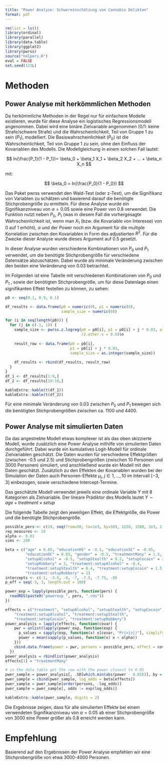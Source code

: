 ```yaml
---
title: "Power Analyse: Schwereinschätzung von Cannabis Delikten"
format: pdf
---
```


```r
rm(list = ls())
library(ordinal)
library(parallel)
library(data.table)
library(ggplot2)
library(pwrss)
source("helpers.R")
eval = FALSE
set.seed(123L)
```

# Methoden

## Power Analyse mit herkömmlichen Methoden

Da herkömmliche Methoden in der Regel nur für einfachere Modelle existieren, wurde für diese Analyse ein logistisches Regressionsmodell angenommen. Dabei wird eine binäre Zielvariable angenommen (0/1: keine Strafe/schwere Strafe) und die Wahrscheinlichkeit, Teil von Gruppe 1 zu sein ($P_1$), modelliert. Die Basiswahrscheinlichkeit ($P_0$) ist die Wahrscheinlichkeit, Teil von Gruppe 1 zu sein, ohne den Einfluss der Kovariablen des Modells. Die Modellgleichung in einem solchen Fall lautet:

$$
ln(\frac{P_1}{1 - P_1})= \beta_0 + \beta_1 X_1 + \beta_2 X_2 + ... + \beta_n X_n
$$

mit:

$$
\beta_0 = ln(\frac{P_0}{1 - P_0})
$$

Das Paket pwrss verwendet den Wald-Test (oder z-Test), um die Signifikanz von Variablen zu schätzen und basierend darauf die benötigte Stichprobengröße zu ermitteln. Für diese Analyse wurde ein Signifikanzniveau von $\alpha = 0.05$ sowie eine Power von 0.8 verwendet. Die Funktion nutzt neben $P_0$, $P_1$ (was in diesem Fall die vorhergesagte Wahrscheinlichkeit ist, wenn man $X_1$ (bzw. die Kovariable von Interesse) von 0 auf 1 erhöht), $\alpha$ und der Power noch ein Argument für die multiple Korrelation zwischen den Kovariablen in Form des adjustierten $R^2$. Für die Zwecke dieser
Analyse wurde dieses Argument auf 0.5 gesetzt.

In dieser Analyse wurden verschiedene Kombinationen von $P_0$ und $P_1$ verwendet, um die benötigte Stichprobengröße für verschiedene Datensätze abzuschätzen. Dabei wurde als minimale Veränderung zwischen den beiden eine Veränderung von 0.03 betrachtet.

Im Folgenden ist eine Tabelle mit verschiedenen Kombinationen von $P_0$ und $P_1$ , sowie der benötigten Stichprobengröße, um für diese Datenlage einen signifikanten Effekt festellen zu können, zu sehen:

```r


p0 <- seq(0.1, 0.9, 0.1)

df_results <- data.frame(p0 = numeric(0), p1 = numeric(0),
                         sample_size = numeric(0))

for (i in seq(length(p0))) {
  for (j in c(-1, 1)) {
    sample_size <- pwrss.z.logreg(p0 = p0[i], p1 = p0[i] + j * 0.03, alpha = 0.05, power = 0.8,
                                  r2.other.x = 0.5)$n
    
    result_row <- data.frame(p0 = p0[i],
                             p1 = p0[i] + j * 0.03,
                             sample_size = as.integer(sample_size))
    
    df_results <- rbind(df_results, result_row)
  }
}
df_1 <- df_results[1:9,]
df_2 <- df_results[10:18,]
```

```r
kableExtra::kable(t(df_1))
kableExtra::kable(t(df_2))
```

Für eine minimale Veränderung von 0.03 zwischen $P_0$ und $P_1$ bewegen sich die benötigten Stichprobengrößen zwischen ca. 1100 und 4400.

## Power Analyse mit simulierten Daten

Da das angestrebte Modell etwas komplexer ist als das oben skizzierte Modell, wurde zusätzlich eine Power Analyse mithilfe von simulierten Daten durchgeführt. Dabei wurde ein kumulatives Logit-Modell für ordinale Zielvariablen geschätzt. Die Daten wurden für verschiedene Effektgrößen (zwischen -0.5 und 2.5) und Stichprobengrößen (zwischen 10 Personen und 3000 Personen) simuliert, und anschließend wurde ein Modell mit den Daten geschätzt. Zusätzlich zu den Effekten der Kovariablen wurden bei der Simulation der Daten auch Personen-Effekte $\mu_j,\ j \in 1, \ldots, 10$ im Intervall $[-3, 3]$ einbezogen, sowie verschiedene Intercept-Termine.

Das geschätzte Modell verwendet jeweils eine ordinale Variable Y mit 8 Kategorien als Zielvariable. Der lineare Prädiktor des Modells lautet $Y∼age+treatment×setup$

Die folgende Tabelle zeigt den jeweiligen Effekt, die Effektgröße, die Power und die benötigte Stichprobengröße.

```r
possible_pers <- c(10, seq(from=50, to=1e3, by=50), 1250, 1500, 2e3, 2.5e3, 3e3)
rep_measures <- 10
alpha <- 0.01     
sims <- 200 

beta = c("age" = 0.05, "educationHS" = -0.1, "educationSC" = -0.05,
         "educationOC" = 0.03, "gender" = -0.5, "treatmentMany" = 1.5,
         "setupAlcohol" = -0.5, "setupStealth" = 0.2, "setupCocain" = 2.5,
         "setupRobbery" = 3, "treatment:setupAlcohol" = -0.4,
         "treatment:setupStealth" = 0.4, "treatment:setupCocain" = 1.5,
         "treatment:setupRobbery" = 1)
intercepts <- c(-1, -3.5, -6, -7, -7.5, -7.75, -8)
p_eff = seq(-3, 3, length.out = 100)

power_exp = lapply(possible_pers, function(pers) {
  readRDS(paste0("powerexp_", pers, ".rds"))
})

effects = c("treatment", "setupAlcohol", "setupStealth", "setupCocain", "setupRobbery",
    "treatment:setupAlcohol", "treatment:setupStealth",
    "treatment:setupCocain", "treatment:setupRobbery")
power_analysis = lapply(effects, function(covar) {
    pwr = unlist(lapply(power_exp, function(exp) {
      p_values = sapply(exp, function(x) x[covar, "Pr(>|z|)"], simplify = "vector")
      power = mean(sapply(p_values, function(x) x < alpha))
    }))
    cbind.data.frame(power = pwr, persons = possible_pers, effect = covar)
  })
power_analysis = rbindlist(power_analysis)
effects[1] = "treatmentMany"

# in the data table get the row with the power closest to 0.85
pwer_sample = power_analysis[, .SD[which.min(abs(power - 0.85))], by = effect]
pwer_sample = cbind(pwer_sample, log_odds = beta[effects])
pwer_sample = pwer_sample[order(persons, -log_odds)]
pwer_sample = pwer_sample[, odds := exp(log_odds)]
```

```r
kableExtra::kable(pwer_sample, digits = 2)
```

Die Ergebnisse zeigen, dass für alle simulierten Effekte bei einem verwendeten Signifikanzniveau von $\alpha = 0.05$ ab einer Stichprobengröße von 3000 eine Power größer als 0.8 erreicht werden kann.

# Empfehlung

Basierend auf den Ergebnissen der Power Analyse empfehlen wir eine Stichprobengröße von etwa 3000-4000 Personen.
